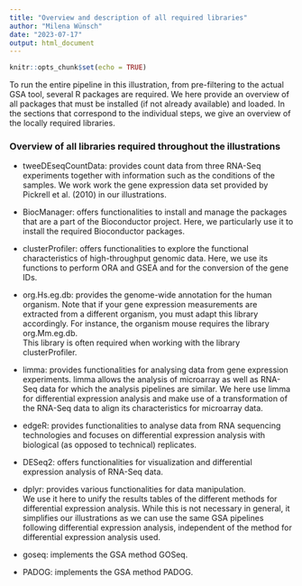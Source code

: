 ```yaml
---
title: "Overview and description of all required libraries"
author: "Milena Wünsch"
date: "2023-07-17"
output: html_document
---
```


```r
knitr::opts_chunk$set(echo = TRUE)
```

To run the entire pipeline in this illustration, from pre-filtering to the actual GSA tool, several R packages are required. We here provide an overview of all packages that must be installed (if not already available) and loaded. In the sections that correspond to the individual steps, we give an overview of the locally required libraries. 

### Overview of all libraries required throughout the illustrations 

- tweeDEseqCountData: provides count data from three RNA-Seq experiments together with information such as the conditions of the samples. We work work the gene expression data set provided by Pickrell et al. (2010) in our illustrations. 

- BiocManager: offers functionalities to install and manage the packages that are a part of the Bioconductor project. Here, we particularly use it to install the required Bioconductor packages. 

- clusterProfiler: offers functionalities to explore the functional characteristics of high-throughput genomic data. Here, we use its functions to perform ORA and GSEA and for the conversion of the gene IDs. 

- org.Hs.eg.db: provides the genome-wide annotation for the human organism. Note that if your gene expression measurements are extracted from a different organism, you must adapt this library accordingly. For instance, the organism mouse requires the library org.Mm.eg.db. \
This library is often required when working with the library clusterProfiler. 

- limma: provides functionalities for analysing data from gene expression experiments. limma allows the analysis of microarray as well as RNA-Seq data for which the analysis pipelines are similar. We here use limma for differential expression analysis and make use of a transformation of the RNA-Seq data to align its characteristics for microarray data. 

- edgeR: provides functionalities to analyse data from RNA sequencing technologies and focuses on differential expression analysis with biological (as opposed to technical) replicates. 

- DESeq2: offers functionalities for visualization and differential expression analysis of RNA-Seq data.  

- dplyr: provides various functionalities for data manipulation. \
We use it here to unify the results tables of the different methods for differential expression analysis. While this is not necessary in general, it simplifies our illustrations as we can use the same GSA pipelines following differential expression analysis, independent of the method for differential expression analysis used.

- goseq: implements the GSA method GOSeq.

- PADOG: implements the GSA method PADOG.


